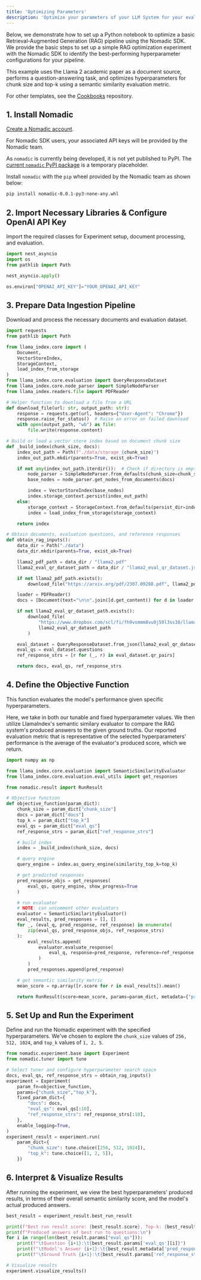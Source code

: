 ```yaml
---
title: 'Optimizing Parameters'
description: 'Optimize your parameters of your LLM System for your evaluation metrics'
---
```


Below, we demonstrate how to set up a Python notebook to optimize a basic Retrieval-Augmented Generation (RAG) pipeline using the Nomadic SDK. We provide the basic steps to set up a simple RAG optimization experiment with the Nomadic SDK to identify the best-performing hyperparameter configurations for your pipeline.

This example uses the Llama 2 academic paper as a document source, performs a question-answering task, and optimizes hyperparameters for chunk size and top-k using a semantic similarity evaluation metric.

For other templates, see the [Cookbooks](https://docs.nomadicml.com/get-started/cookbooks) repository.

## 1. Install Nomadic

[Create a Nomadic account](app.nomadicml.com/login).

For Nomadic SDK users, your associated API keys will be provided by the Nomadic team.

<Note> As `nomadic` is currently being developed, it is not yet published to PyPI. The [current `nomadic` PyPI package](https://pypi.org/project/nomadic/) is a temporary placeholder. </Note>

Install `nomadic` with the `pip` wheel provided by the Nomadic team as shown below:

```bash
pip install nomadic-0.0.1-py3-none-any.whl
```

## 2. Import Necessary Libraries & Configure OpenAI API Key
Import the required classes for Experiment setup, document processing, and evaluation.

```python
import nest_asyncio
import os
from pathlib import Path

nest_asyncio.apply()

os.environ["OPENAI_API_KEY"]="YOUR_OPENAI_API_KEY"
```

## 3. Prepare Data Ingestion Pipeline
Download and process the necessary documents and evaluation dataset.

```python
import requests
from pathlib import Path

from llama_index.core import (
    Document,
    VectorStoreIndex,
    StorageContext,
    load_index_from_storage
)
from llama_index.core.evaluation import QueryResponseDataset
from llama_index.core.node_parser import SimpleNodeParser
from llama_index.readers.file import PDFReader

# Helper function to download a file from a URL
def download_file(url: str, output_path: str):
    response = requests.get(url, headers={"User-Agent": "Chrome"})
    response.raise_for_status()  # Raise an error on failed download
    with open(output_path, "wb") as file:
        file.write(response.content)

# Build or load a vector store index based on document chunk size
def _build_index(chunk_size, docs):
    index_out_path = Path(f"./data/storage_{chunk_size}")
    index_out_path.mkdir(parents=True, exist_ok=True)

    if not any(index_out_path.iterdir()):  # Check if directory is empty
        node_parser = SimpleNodeParser.from_defaults(chunk_size=chunk_size)
        base_nodes = node_parser.get_nodes_from_documents(docs)

        index = VectorStoreIndex(base_nodes)
        index.storage_context.persist(index_out_path)
    else:
        storage_context = StorageContext.from_defaults(persist_dir=index_out_path)
        index = load_index_from_storage(storage_context)

    return index

# Obtain documents, evaluation questions, and reference responses
def obtain_rag_inputs():
    data_dir = Path("./data")
    data_dir.mkdir(parents=True, exist_ok=True)

    llama2_pdf_path = data_dir / "llama2.pdf"
    llama2_eval_qr_dataset_path = data_dir / "llama2_eval_qr_dataset.json"

    if not llama2_pdf_path.exists():
        download_file("https://arxiv.org/pdf/2307.09288.pdf", llama2_pdf_path)

    loader = PDFReader()
    docs = [Document(text="\n\n".join([d.get_content() for d in loader.load_data(file=llama2_pdf_path)]))]

    if not llama2_eval_qr_dataset_path.exists():
        download_file(
            "https://www.dropbox.com/scl/fi/fh9vsmmm8vu0j50l3ss38/llama2_eval_qr_dataset.json?rlkey=kkoaez7aqeb4z25gzc06ak6kb&dl=1",
            llama2_eval_qr_dataset_path
        )

    eval_dataset = QueryResponseDataset.from_json(llama2_eval_qr_dataset_path)
    eval_qs = eval_dataset.questions
    ref_response_strs = [r for (_, r) in eval_dataset.qr_pairs]

    return docs, eval_qs, ref_response_strs
```

## 4. Define the Objective Function
This function evaluates the model's performance given specific hyperparameters.

Here, we take in both our tunable and fixed hyperparameter values. We then utilize LlamaIndex's semantic similary evaluator to compare the RAG system's produced answers to the given ground truths. Our reported evaluation metric that is representative of the selected hyperparameters' performance is the average of the evaluator's produced score, which we return.

```python
import numpy as np

from llama_index.core.evaluation import SemanticSimilarityEvaluator
from llama_index.core.evaluation.eval_utils import get_responses

from nomadic.result import RunResult

# Objective function
def objective_function(param_dict):
    chunk_size = param_dict["chunk_size"]
    docs = param_dict["docs"]
    top_k = param_dict["top_k"]
    eval_qs = param_dict["eval_qs"]
    ref_response_strs = param_dict["ref_response_strs"]

    # build index
    index = _build_index(chunk_size, docs)

    # query engine
    query_engine = index.as_query_engine(similarity_top_k=top_k)

    # get predicted responses
    pred_response_objs = get_responses(
        eval_qs, query_engine, show_progress=True
    )

    # run evaluator
    # NOTE: can uncomment other evaluators
    evaluator = SemanticSimilarityEvaluator()
    eval_results, pred_responses = [], []
    for _, (eval_q, pred_response, ref_response) in enumerate(
        zip(eval_qs, pred_response_objs, ref_response_strs)
    ):
        eval_results.append(
            evaluator.evaluate_response(
                eval_q, response=pred_response, reference=ref_response
            )
        )
        pred_responses.append(pred_response)

    # get semantic similarity metric
    mean_score = np.array([r.score for r in eval_results]).mean()

    return RunResult(score=mean_score, params=param_dict, metadata={"pred_responses": pred_responses})
```

## 5. Set Up and Run the Experiment
Define and run the Nomadic experiment with the specified hyperparameters. We've chosen to explore the `chunk_size` values of `256, 512, 1024`, and `top_k` values of `1, 2, 5`.

```python
from nomadic.experiment.base import Experiment
from nomadic.tuner import tune

# Select tuner and configure hyperparameter search space
docs, eval_qs, ref_response_strs = obtain_rag_inputs()
experiment = Experiment(
    param_fn=objective_function,
    params={"chunk_size","top_k"},
    fixed_param_dict={
        "docs": docs,
        "eval_qs": eval_qs[:10],
        "ref_response_strs": ref_response_strs[:10],
    },
    enable_logging=True,
)
experiment_result = experiment.run(
    param_dict={
        "chunk_size": tune.choice([256, 512, 1024]),
        "top_k": tune.choice([1, 2, 5]),
    })
```

## 6. Interpret & Visualize Results
After running the experiment, we view the best hyperparameters' produced results, in terms of their overall semantic similarity score, and the model's actual produced answers.

```python
best_result = experiment_result.best_run_result

print(f"Best run result score: {best_result.score}, Top-k: {best_result.params['top_k']}, Chunk Size: {best_result.params['chunk_size']}\n")
print(f"Produced answers of best run to questions:\n")
for i in range(len(best_result.params["eval_qs"])):
    print(f"\tQuestion {i+1}:\t{best_result.params['eval_qs'][i]}")
    print(f"\tModel's Answer {i+1}:\t{best_result.metadata['pred_responses'][i]['response']}")
    print(f"\tGround Truth {i+1}:\t{best_result.params['ref_response_strs'][i]}\n")

# Visualize results
experiment.visualize_results()
```
